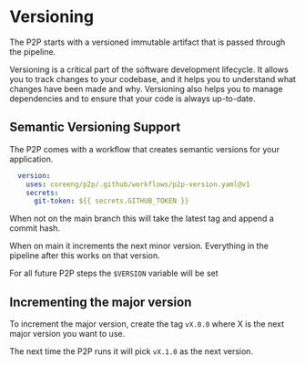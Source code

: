 # Versioning


The P2P starts with a versioned immutable artifact that is passed through the pipeline.

Versioning is a critical part of the software development lifecycle. It allows you to track changes to your codebase, and it helps you to understand what changes have been made and why. Versioning also helps you to manage dependencies and to ensure that your code is always up-to-date.

## Semantic Versioning Support

The P2P comes with a workflow that creates semantic versions for your application.

```yaml
  version:
    uses: coreeng/p2p/.github/workflows/p2p-version.yaml@v1
    secrets:
      git-token: ${{ secrets.GITHUB_TOKEN }} 
```

When not on the main branch this will take the latest tag and append a commit hash.

When on main it increments the next minor version.
Everything in the pipeline after this works on that version.

For all future P2P steps the `$VERSION` variable will be set

## Incrementing the major version

To increment the major version, create the tag `vX.0.0` where X is the next major version you want to use.

The next time the P2P runs it will pick `vX.1.0` as the next version.
